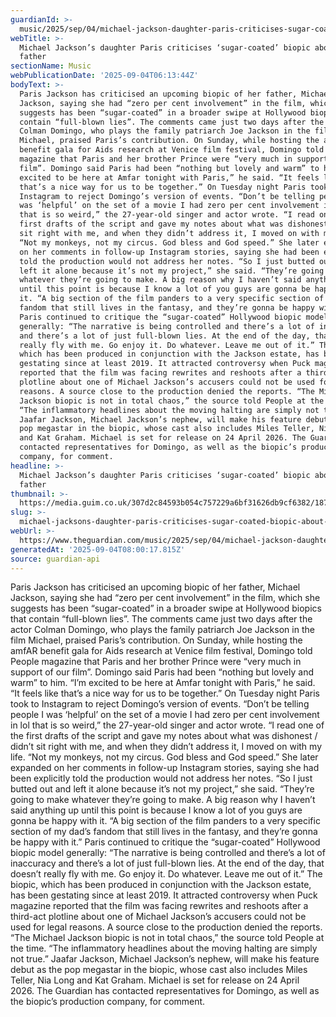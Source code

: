 ```yaml
---
guardianId: >-
  music/2025/sep/04/michael-jackson-daughter-paris-criticises-sugar-coated-biopic-about-her-father
webTitle: >-
  Michael Jackson’s daughter Paris criticises ‘sugar-coated’ biopic about her
  father
sectionName: Music
webPublicationDate: '2025-09-04T06:13:44Z'
bodyText: >-
  Paris Jackson has criticised an upcoming biopic of her father, Michael
  Jackson, saying she had “zero per cent involvement” in the film, which she
  suggests has been “sugar-coated” in a broader swipe at Hollywood biopics that
  contain “full-blown lies”. The comments came just two days after the actor
  Colman Domingo, who plays the family patriarch Joe Jackson in the film
  Michael, praised Paris’s contribution. On Sunday, while hosting the amfAR
  benefit gala for Aids research at Venice film festival, Domingo told People
  magazine that Paris and her brother Prince were “very much in support of our
  film”. Domingo said Paris had been “nothing but lovely and warm” to him. “I’m
  excited to be here at Amfar tonight with Paris,” he said. “It feels like
  that’s a nice way for us to be together.” On Tuesday night Paris took to
  Instagram to reject Domingo’s version of events. “Don’t be telling people I
  was ‘helpful’ on the set of a movie I had zero per cent involvement in lol
  that is so weird,” the 27-year-old singer and actor wrote. “I read one of the
  first drafts of the script and gave my notes about what was dishonest / didn’t
  sit right with me, and when they didn’t address it, I moved on with my life.
  “Not my monkeys, not my circus. God bless and God speed.” She later expanded
  on her comments in follow-up Instagram stories, saying she had been explicitly
  told the production would not address her notes. “So I just butted out and
  left it alone because it’s not my project,” she said. “They’re going to make
  whatever they’re going to make. A big reason why I haven’t said anything up
  until this point is because I know a lot of you guys are gonna be happy with
  it. “A big section of the film panders to a very specific section of my dad’s
  fandom that still lives in the fantasy, and they’re gonna be happy with it.”
  Paris continued to critique the “sugar-coated” Hollywood biopic model
  generally: “The narrative is being controlled and there’s a lot of inaccuracy
  and there’s a lot of just full-blown lies. At the end of the day, that doesn’t
  really fly with me. Go enjoy it. Do whatever. Leave me out of it.” The biopic,
  which has been produced in conjunction with the Jackson estate, has been
  gestating since at least 2019. It attracted controversy when Puck magazine
  reported that the film was facing rewrites and reshoots after a third-act
  plotline about one of Michael Jackson’s accusers could not be used for legal
  reasons. A source close to the production denied the reports. “The Michael
  Jackson biopic is not in total chaos,” the source told People at the time.
  “The inflammatory headlines about the moving halting are simply not true.”
  Jaafar Jackson, Michael Jackson’s nephew, will make his feature debut as the
  pop megastar in the biopic, whose cast also includes Miles Teller, Nia Long
  and Kat Graham. Michael is set for release on 24 April 2026. The Guardian has
  contacted representatives for Domingo, as well as the biopic’s production
  company, for comment.
headline: >-
  Michael Jackson’s daughter Paris criticises ‘sugar-coated’ biopic about her
  father
thumbnail: >-
  https://media.guim.co.uk/307d2c84593b054c757229a6bf31626db9cf6382/187_116_1612_1289/500.jpg
slug: >-
  michael-jacksons-daughter-paris-criticises-sugar-coated-biopic-about-her-father
webUrl: >-
  https://www.theguardian.com/music/2025/sep/04/michael-jackson-daughter-paris-criticises-sugar-coated-biopic-about-her-father
generatedAt: '2025-09-04T08:00:17.815Z'
source: guardian-api
---
```

Paris Jackson has criticised an upcoming biopic of her father, Michael Jackson, saying she had “zero per cent involvement” in the film, which she suggests has been “sugar-coated” in a broader swipe at Hollywood biopics that contain “full-blown lies”. The comments came just two days after the actor Colman Domingo, who plays the family patriarch Joe Jackson in the film Michael, praised Paris’s contribution. On Sunday, while hosting the amfAR benefit gala for Aids research at Venice film festival, Domingo told People magazine that Paris and her brother Prince were “very much in support of our film”. Domingo said Paris had been “nothing but lovely and warm” to him. “I’m excited to be here at Amfar tonight with Paris,” he said. “It feels like that’s a nice way for us to be together.” On Tuesday night Paris took to Instagram to reject Domingo’s version of events. “Don’t be telling people I was ‘helpful’ on the set of a movie I had zero per cent involvement in lol that is so weird,” the 27-year-old singer and actor wrote. “I read one of the first drafts of the script and gave my notes about what was dishonest / didn’t sit right with me, and when they didn’t address it, I moved on with my life. “Not my monkeys, not my circus. God bless and God speed.” She later expanded on her comments in follow-up Instagram stories, saying she had been explicitly told the production would not address her notes. “So I just butted out and left it alone because it’s not my project,” she said. “They’re going to make whatever they’re going to make. A big reason why I haven’t said anything up until this point is because I know a lot of you guys are gonna be happy with it. “A big section of the film panders to a very specific section of my dad’s fandom that still lives in the fantasy, and they’re gonna be happy with it.” Paris continued to critique the “sugar-coated” Hollywood biopic model generally: “The narrative is being controlled and there’s a lot of inaccuracy and there’s a lot of just full-blown lies. At the end of the day, that doesn’t really fly with me. Go enjoy it. Do whatever. Leave me out of it.” The biopic, which has been produced in conjunction with the Jackson estate, has been gestating since at least 2019. It attracted controversy when Puck magazine reported that the film was facing rewrites and reshoots after a third-act plotline about one of Michael Jackson’s accusers could not be used for legal reasons. A source close to the production denied the reports. “The Michael Jackson biopic is not in total chaos,” the source told People at the time. “The inflammatory headlines about the moving halting are simply not true.” Jaafar Jackson, Michael Jackson’s nephew, will make his feature debut as the pop megastar in the biopic, whose cast also includes Miles Teller, Nia Long and Kat Graham. Michael is set for release on 24 April 2026. The Guardian has contacted representatives for Domingo, as well as the biopic’s production company, for comment.
